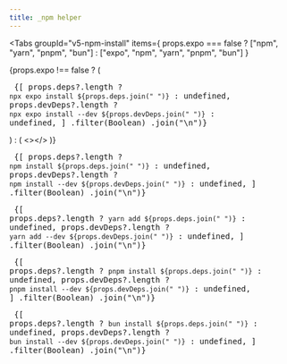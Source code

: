 ```yaml
---
title: _npm helper
---
```



<Tabs
  groupId="v5-npm-install"
  items={
    props.expo === false
      ? ["npm", "yarn", "pnpm", "bun"]
      : ["expo", "npm", "yarn", "pnpm", "bun"]
  }
>
  {props.expo !== false ? (
    <Tab value="expo" label="Expo">
      <CodeBlock language="bash">
        <Pre>
          {[
            props.deps?.length
              ? `npx expo install ${props.deps.join(" ")}`
              : undefined,
            props.devDeps?.length
              ? `npx expo install --dev ${props.devDeps.join(" ")}`
              : undefined,
          ]
            .filter(Boolean)
            .join("\n")}
        </Pre>
      </CodeBlock>
    </Tab>
  ) : (
    <></>
  )}
  <Tab value="npm">
    <CodeBlock language="bash">
      <Pre>
        {[
          props.deps?.length
            ? `npm install ${props.deps.join(" ")}`
            : undefined,
          props.devDeps?.length
            ? `npm install --dev ${props.devDeps.join(" ")}`
            : undefined,
        ]
          .filter(Boolean)
          .join("\n")}
      </Pre>
    </CodeBlock>
  </Tab>
  <Tab value="yarn">
    <CodeBlock language="bash">
      <Pre>
        {[
          props.deps?.length ? `yarn add ${props.deps.join(" ")}` : undefined,
          props.devDeps?.length
            ? `yarn add --dev ${props.devDeps.join(" ")}`
            : undefined,
        ]
          .filter(Boolean)
          .join("\n")}
      </Pre>
    </CodeBlock>
  </Tab>
  <Tab value="pnpm">
    <CodeBlock language="bash">
      <Pre>
        {[
          props.deps?.length
            ? `pnpm install ${props.deps.join(" ")}`
            : undefined,
          props.devDeps?.length
            ? `pnpm install --dev ${props.devDeps.join(" ")}`
            : undefined,
        ]
          .filter(Boolean)
          .join("\n")}
      </Pre>
    </CodeBlock>
  </Tab>
  <Tab value="bun">
    <CodeBlock language="bash">
      <Pre>
        {[
          props.deps?.length
            ? `bun install ${props.deps.join(" ")}`
            : undefined,
          props.devDeps?.length
            ? `bun install --dev ${props.devDeps.join(" ")}`
            : undefined,
        ]
          .filter(Boolean)
          .join("\n")}
      </Pre>
    </CodeBlock>
  </Tab>
</Tabs>
